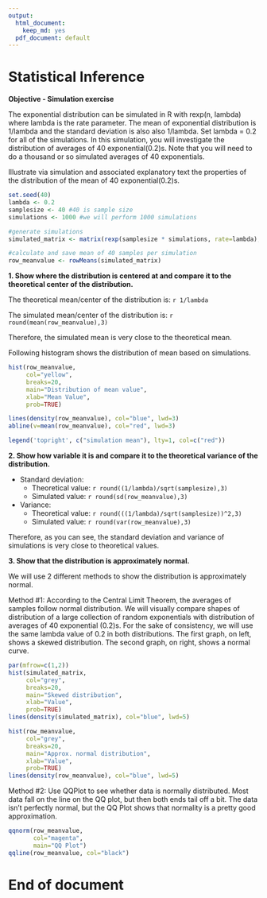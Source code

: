 ```yaml
---
output:
  html_document:
    keep_md: yes
  pdf_document: default
---
```

Statistical Inference
=====================
**Objective - Simulation exercise**

The exponential distribution can be simulated in R with rexp(n, lambda) where lambda is the rate parameter. The mean of exponential distribution is 1/lambda and the standard deviation is also also 1/lambda. Set lambda = 0.2 for all of the simulations. In this simulation, you will investigate the distribution of averages of 40 exponential(0.2)s. Note that you will need to do a thousand or so simulated averages of 40 exponentials.

Illustrate via simulation and associated explanatory text the properties of the distribution of the mean of 40 exponential(0.2)s.

```r

set.seed(40)
lambda <- 0.2
samplesize <- 40 #40 is sample size
simulations <- 1000 #we will perform 1000 simulations

#generate simulations
simulated_matrix <- matrix(rexp(samplesize * simulations, rate=lambda), nrow=simulations, ncol=samplesize)

#calculate and save mean of 40 samples per simulation
row_meanvalue <- rowMeans(simulated_matrix)
```

**1. Show where the distribution is centered at and compare it to the theoretical center of the distribution.**

The theoretical mean/center of the distribution is: `r 1/lambda`

The simulated mean/center of the distribution is:
`r round(mean(row_meanvalue),3)`

Therefore, the simulated mean is very close to the theoretical mean.

Following histogram shows the distribution of mean based on simulations.

```r
hist(row_meanvalue,
     col="yellow",
     breaks=20,
     main="Distribution of mean value",
     xlab="Mean Value",
     prob=TRUE)

lines(density(row_meanvalue), col="blue", lwd=3)
abline(v=mean(row_meanvalue), col="red", lwd=3)

legend('topright', c("simulation mean"), lty=1, col=c("red"))

```

**2. Show how variable it is and compare it to the theoretical variance of the distribution.**

* Standard deviation:
    + Theoretical value: `r round((1/lambda)/sqrt(samplesize),3)`
    + Simulated value: `r round(sd(row_meanvalue),3)`

* Variance:
    + Theoretical value: `r round(((1/lambda)/sqrt(samplesize))^2,3)`
    + Simulated value: `r round(var(row_meanvalue),3)`

Therefore, as you can see, the standard deviation and variance of simulations is very close to theoretical values.

**3. Show that the distribution is approximately normal.**

We will use 2 different methods to show the distribution is approximately normal.

Method #1: According to the Central Limit Theorem, the averages of samples follow normal distribution. We will visually compare shapes of distribution of a large collection of random exponentials with distribution of averages of 40 exponential (0.2)s. For the sake of consistency, we will use the same lambda value of 0.2 in both distributions. The first graph, on left, shows a skewed distribution. The second graph, on right, shows a normal curve.
```r
par(mfrow=c(1,2))
hist(simulated_matrix,
     col="grey",
     breaks=20,
     main="Skewed distribution",
     xlab="Value",
     prob=TRUE)
lines(density(simulated_matrix), col="blue", lwd=5)

hist(row_meanvalue,
     col="grey",
     breaks=20,
     main="Approx. normal distribution",
     xlab="Value",
     prob=TRUE)
lines(density(row_meanvalue), col="blue", lwd=5)

```

Method #2: Use QQPlot to see whether data is normally distributed. Most data fall on the line on the QQ plot, but then both ends tail off a bit. The data isn't perfectly normal, but the QQ Plot shows that normality is a pretty good approximation. 



```r
qqnorm(row_meanvalue, 
       col="magenta",
       main="QQ Plot")
qqline(row_meanvalue, col="black")
```

End of document
===============